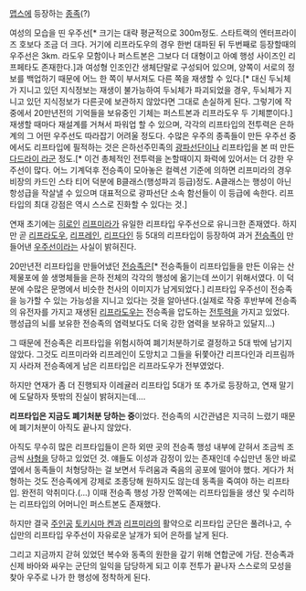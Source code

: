 [[맵스]]에 등장하는 [[종족]](?)

여성의 모습을 띤 우주선[* 크기는 대략 평균적으로 300m정도. 스타트랙의 엔터프라이즈 호보다 조금 더 크다. 거기에 리프라도우의 경우 한번 대파된 뒤 두번째로 등장할때의 우주선은 3km. 라도우 모함이나 퍼스트본은 그보다 더 대형이고 아예 행성 사이즈인 리프페타도 존재한다.]과 여성형 인조인간 생체단말로 구성되어 있으며, 양쪽이 서로의 정보를 백업하기 때문에 어느 한 쪽이 부서져도 다른 쪽을 재생할 수 있다.[* 대신 두뇌체가 지니고 있던 지식정보는 재생이 불가능하여 두뇌체가 파괴되었을 경우, 두뇌체가 지니고 있던 지식정보가 다른곳에 보관하지 않았다면 그대로 손실하게 된다. 그렇기에 작중에서 20만년전의 기억들을 보유중인 기체는 퍼스트본과 리프라도우 두 기체뿐이다.]   재생할 때마다 재설계를 거쳐서 파워업 할 수 있으며, 각각의 리프타입의 전투력은 은하계의 그 어떤 우주선도 따라잡기 어려울 정도다. 수많은 우주의 종족들이 만든 우주선 중에서도 리프타입에 필적하는 것은 은하선주민족의 [[광파선단]]이나 리프타입을 본 떠 만든 [[다드라이 라군]] 정도.[* 이건 총체적인 전투력을 논할때이지 화력에 있어서는 더 강한 우주선이 많다. 어느 기계덕후 전승족이 모아놓은 컬렉션 기준에 의하면 리프미라의 경우 비장의 카드인 스타 티어 덕분에 B클래스(행성파괴 등급)정도. A클래스는 행성이 아닌 항성급을 작살낼 수 있으며 대표적으로 광파선단 소속 함선들이 이 등급에 속한다. 리프타입의 최대 강점은 역시 스스로 진화할 수 있다는 것.]

연재 초기에는 [[히로인]] [[리프미라]]가 유일한 리프타입 우주선으로 유니크한 존재였다. 하지만 곧 [[리프라도우]], [[리프레인]], [[리프다인]] 등 5대의 리프타입이 등장하여 과거 [[전승족]]이 만들어낸 [[우주선]]이라는 사실이 밝혀진다.

20만년전 리프타입을 만들어냈던 [[전승족]]은[* 전승족들이 리프타입들을 만든 이유는 산제물포에 쓸 생명체들을 은하 전체의 각각의 행성에 옮기는데 쓰이기 위해서였다. 이 덕분에 수많은 문명에서 비슷한 천사의 이미지가 남게되었다.] 리프타입 우주선이 전승족을 능가할 수 있는 가능성을 지니고 있다는 것을 알아낸다.(실제로 작중 후반부에 전승족의 유전자를 가지고 재생된 [[리프라도우]]는 전승족을 압도하는 [[전투력]]을 가지고 있었다. 행성급의 뇌를 보유한 전승족의 염력보다도 더욱 강한 염력을 보유하고 있달지...)

그 때문에 전승족은 리프타입을 위험시하여 폐기처분하기로 결정하고 5대 밖에 남기지 않았다. 그것도 리프미라와 리프레인이 도망치고 그들을 뒤쫓아간 리프다인과 리프림까지 사라져 전승족에게 남은 리프타입은 리프라도우가 전부였었다.

하지만 연재가 좀 더 진행되자 이레귤러 리프타입 5대가 또 추가로 등장하고, 연재 말기에 도달하자 뜻밖의 진실이 밝혀지는데….

'''리프타입은 지금도 폐기처분 당하는 중'''이었다. 전승족의 시간관념은 지극히 느렸기 때문에 폐기처분이 아직도 끝나지 않았다.

아직도 무수히 많은 리프타입들이 은하 외딴 곳의 전승족 행성 내부에 갇혀서 조금씩 조금씩 [[사형]]을 당하고 있었던 것. 얘들도 이성과 감정이 있는 존재인데 수십만년 동안 바로 옆에서 동족들이 처형당하는 걸 보면서 두려움과 죽음의 공포에 떨어야 했다. 게다가 처형하는 것도 전승족에게 강제로 조종당해 원하지도 않는데 동족을 죽여야 하는 리프타입. 완전히 악취미다.(…) 이때 전승족 행성 가장 안쪽에는 리프타입들을 생산 및 수리하는 리프타입의 어머니인 퍼스트본도 존재했다.

하지만 결국 [[주인공]] [[토키시마 켄]]과 [[리프미라]]의 활약으로 리프타입 군단은 풀려나고, 수십만의 리프타입 우주선이 자유로운 날개가 되어 은하를 날게 된다.

그리고 지금까지 갇혀 있었던 복수와 동족의 원한을 갚기 위해 연합군에 가담. 전승족과 신제 바아와 싸우는 군단의 일익을 담당하게 되고 이후 전투가 끝나자 스스로의 모성을 찾아 우주로 나가 한 행성에 정착하게 된다.

